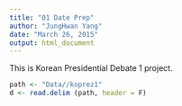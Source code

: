 ```yaml
---
title: "01 Date Prep"
author: "JungHwan Yang"
date: "March 26, 2015"
output: html_document
---
```


This is Korean Presidential Debate 1 project.

```r
path <- "Data//koprez1"
d <- read.delim (path, header = F)
```


